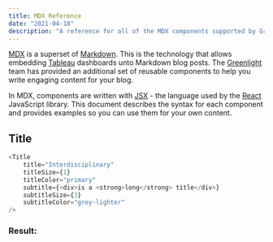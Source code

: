 ```yaml
---
title: MDX Reference
date: "2021-04-18"
description: "A reference for all of the MDX components supported by Greenlight"
---
```


[MDX](https://mdxjs.com/getting-started) is a superset of [Markdown](https://www.markdownguide.org/getting-started/). 
This is the technology that allows embedding [Tableau](https://www.tableau.com/embedded-analytics) dashboards unto 
Markdown blog posts. The [Greenlight](https://api-guild.github.io/greenlight/about) team has provided an additional 
set of reusable components to help you write engaging content for your blog.

In MDX, components are written with [JSX](https://en.wikipedia.org/wiki/JSX_(JavaScript)) - the language used by the 
[React](https://reactjs.org/docs/introducing-jsx.html) JavaScript library. This document describes the syntax for each 
component and provides examples so you can use them for your own content.

## Title

```javascript
<Title 
    title="Interdisciplinary"
    titleSize={1}
    titleColor="primary"
    subtitle={<div>is a <strong>long</strong> title</div>}
    subtitleSize={3}
    subtitleColor="grey-lighter"
/>
```
### Result:
<Title 
    title="Interdisciplinary"
    titleSize={1}
    titleColor="primary"
    subtitle={<div>is a <strong>long</strong> title</div>}
    subtitleSize={3}
    subtitleColor="grey-lighter"
/>

<Title 
    title="Docs"
    titleSize={1}
    titleColor="warning"
    subtitle={<div>is a <strong>short</strong> title</div>}
    subtitleSize={3}
    subtitleColor="warning-dark"
/>

---

## Callouts

```javascript
<Callout
    title="Callout"
    subtitle={
    <div>
        A simple container to make <strong>callouts</strong>, using styles
        as defined for the component.
    </div>
    }
/>
```
### Result:
<Callout
    title="Callout"
    subtitle={
    <div>
        A simple container to make <strong>callouts</strong>, using styles
        as defined for the component.
    </div>
    }
/>

<Callout
    title="Callout"
    color="info"
    titleSize={1}
    titleColor="warning"
    subtitle={
    <div>
        A simple container to make <strong>callouts</strong>, using styles
        as defined for the component.
    </div>
    }
    subtitleSize={4}
    subtitleColor="warning light"
/>

---

## Cards
```javascript
<Card
    header="Sample Card Component"
    image="https://bulma.io/images/placeholders/1280x960.png"
    content={<span>Lorem ipsum dolor sit amet, consectetur adipiscing elit. 
            Phasellus nec iaculis mauris.
            <a href="/"> @bulmaio</a><a href="/"> #css </a><a href="/">
            #responsive</a></span>}
    footer={[
        <a href="/" className="card-footer-item">Save</a>, 
        <a href="/" className="card-footer-item">Edit</a>, 
        <a href="/" className="card-footer-item">Delete</a>,
    ]}
/>
```
### Result:
<Card
    header="Sample Card Component"
    image="https://bulma.io/images/placeholders/1280x960.png"
    content={<span>Lorem ipsum dolor sit amet, consectetur adipiscing elit. 
            Phasellus nec iaculis mauris.
            <a href="/"> @bulmaio</a><a href="/"> #css </a><a href="/">
            #responsive</a></span>}
    footer={[
        <a href="/" className="card-footer-item">Save</a>, 
        <a href="/" className="card-footer-item">Edit</a>, 
        <a href="/" className="card-footer-item">Delete</a>,
    ]}
/>

---

## Tableau Visualization
```jsx
<Tableau
  viz={[
    "https://public.tableau.com/views/Greenlight/GreenlightProfitDashboard",
    "https://public.tableau.com/views/Greenlight/SummaryofProfitAnalysis",
    "https://public.tableau.com/views/Greenlight/WeeklyMetrics",
  ]}
/>
```
### Result:
<Tableau
  viz={[
    "https://public.tableau.com/views/Greenlight/GreenlightProfitDashboard",
    "https://public.tableau.com/views/Greenlight/SummaryofProfitAnalysis",
    "https://public.tableau.com/views/Greenlight/WeeklyMetrics",
    "intentionally-bad-url",
  ]}
  toolbarOptions={{
    rounded: false,
  }}
/>

<!-- 
<Tableau
  viz="https://public.tableau.com/views/OilGasProduction_16207892650600/AssetProductionReport"
  customToolbar={true}
  toolbarOptions={{
    buttons: [
      'undo',
      'redo',
      'reset',
      'share'
    ],
    color: 'warning',
    outline: false,
    rounded: false,
    downloads: [
      'pdf',
      'image',
      'powerpoint'
    ],
  }}
/> -->

<!-- color undefined -->
# Undefined

<VizToolbar
  toolbarOptions={{
    rounded: false,
  }}
  loaded={true}
  vizArray={true}
  vizIndex={0}
  vizUrl={['1','2']}
/>

<VizToolbar
  toolbarOptions={{
    rounded: false,
    outline: false,
  }}
  loaded={true}
  vizArray={true}
  vizIndex={0}
  vizUrl={['1','2']}
/>

<!-- warning  -->
# Warning

<VizToolbar
  toolbarOptions={{
    color: 'warning',
    rounded: false,
  }}
  loaded={true}
  vizArray={true}
  vizIndex={0}
  vizUrl={['1','2']}
/>

<VizToolbar
  toolbarOptions={{
    color: 'warning',
    outline: false,
    rounded: false,
  }}
  loaded={true}
  vizArray={true}
  vizIndex={0}
  vizUrl={['1','2']}
/>

<!-- info -->
# Info

<VizToolbar
  toolbarOptions={{
    color: 'info',
    rounded: false,
  }}
  loaded={true}
  vizArray={true}
  vizIndex={0}
  vizUrl={['1','2']}
/>

<VizToolbar
  toolbarOptions={{
    color: 'info',
    outline: false,
    rounded: false,
  }}
  loaded={true}
  vizArray={true}
  vizIndex={0}
  vizUrl={['1','2']}
/>

<!-- success -->
# Success

<VizToolbar
  toolbarOptions={{
    color: 'success',
    rounded: false,
  }}
  loaded={true}
  vizArray={true}
  vizIndex={0}
  vizUrl={['1','2']}
/>

<VizToolbar
  toolbarOptions={{
    color: 'success',
    outline: false,
    rounded: false,
  }}
  loaded={true}
  vizArray={true}
  vizIndex={0}
  vizUrl={['1','2']}
/>

<!-- danger -->
# Danger

<VizToolbar
  toolbarOptions={{
    color: 'danger',
    rounded: false,
  }}
  loaded={true}
  vizArray={true}
  vizIndex={0}
  vizUrl={['1','2']}
/>

<VizToolbar
  toolbarOptions={{
    color: 'danger',
    outline: false,
    rounded: false,
  }}
  loaded={true}
  vizArray={true}
  vizIndex={0}
  vizUrl={['1','2']}
/>

<!-- primary -->
# Primary

<VizToolbar
  toolbarOptions={{
    color: 'primary',
    rounded: false,
  }}
  loaded={true}
  vizArray={true}
  vizIndex={0}
  vizUrl={['1','2']}
/>

<VizToolbar
  toolbarOptions={{
    color: 'primary',
    outline: false,
    rounded: false,
  }}
  loaded={true}
  vizArray={true}
  vizIndex={0}
  vizUrl={['1','2']}
/>

<!-- link -->
# Link

<VizToolbar
  toolbarOptions={{
    color: 'link',
    rounded: false,
  }}
  loaded={true}
  vizArray={true}
  vizIndex={0}
  vizUrl={['1','2']}
/>

<VizToolbar
  toolbarOptions={{
    color: 'link',
    outline: false,
    rounded: false,
  }}
  loaded={true}
  vizArray={true}
  vizIndex={0}
  vizUrl={['1','2']}
/>
